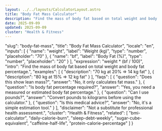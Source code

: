 ```yaml
---
layout: ../../layouts/CalculatorLayout.astro
title: "Body Fat Mass Calculator"
description: "Find the mass of body fat based on total weight and body fat percentage."
date: 2025-09-09
updated: 2025-09-09
cluster: "Health & Fitness"
---
```


  "slug": "body-fat-mass",
  "title": "Body Fat Mass Calculator",
  "locale": "en",
  "inputs": [
    {
      "name": "weight",
      "label": "Weight (kg)",
      "type": "number",
      "placeholder": "70"
    },
    {
      "name": "bf",
      "label": "Body Fat (%)",
      "type": "number",
      "placeholder": "20"
    }
  ],
  "expression": "weight * (bf / 100)",
  "intro": "Find the mass of body fat based on total weight and body fat percentage.",
  "examples": [
    {
      "description": "70 kg at 20% ⇒ 14 kg fat"
    },
    {
      "description": "80 kg at 15% ⇒ 12 kg fat"
    }
  ],
  "faqs": [
    {
      "question": "Does this show lean mass?",
      "answer": "No, it only calculates fat mass."
    },
    {
      "question": "Is body fat percentage required?",
      "answer": "Yes, you need a measured or estimated body fat percentage."
    },
    {
      "question": "Can I use pounds?",
      "answer": "Convert pounds to kilograms before using the calculator."
    },
    {
      "question": "Is this medical advice?",
      "answer": "No, it's a simple estimation tool."
    }
  ],
  "disclaimer": "Not a substitute for professional health assessment.",
  "cluster": "Health & Fitness",
  "related": [
    "bmi-calculator",
    "daily-calorie-burn",
    "sleep-debt-weekly",
    "sugar-cube-equivalent",
    "caffeine-half-life",
    "protein-calorie-percentage"
  ]
}

<Calculator schema={schema} />
